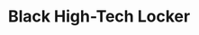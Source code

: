 ---
title: "Black High-Tech Locker"
meta_title: "Black High-Tech Locker craft"
description: "Craft de Black High-Tech Locker"
rank: "s"
draft: false
name: "Black High-Tech Locker"
recipe_img: "https://wiki.pokexgames.com/images/e/ed/Black_High-Tech_Locker.png"
level: 115
craft_time: 432000
result: 1
value_npc: 1
ingredients:
  - name: "Crypto Diamond Tokens"
    quantity: 2100
    item_img: "https://wiki.pokexgames.com/images/f/f8/Crypto_Diamond_Token.png"
    value_npc: 1
  - name: "Corrupted Clouds"
    quantity: 200
    item_img: "https://wiki.pokexgames.com/images/0/0c/Corrupted-Cloud.gif"
    value_npc: 1
  - name: "Corrupted Pinsir Horns"
    quantity: 180
    item_img: "https://wiki.pokexgames.com/images/9/9d/Corrupted-Pinsir-Horn.gif"
    value_npc: 1
  - name: "Corrupted Black Hulls"
    quantity: 100
    item_img: "https://wiki.pokexgames.com/images/6/62/Corrupted-Black-Hull.gif"
    value_npc: 1
  - name: "Big Boss Hats"
    quantity: 5
    item_img: "https://wiki.pokexgames.com/images/3/31/Big_Boss_Hat.png"
    value_npc: 1
  - name: "Virtual Heads"
    quantity: 5
    item_img: "https://wiki.pokexgames.com/images/0/04/Virtual_Head.png"
    value_npc: 1
  - name: "Metal Scraps"
    quantity: 185
    item_img: "https://wiki.pokexgames.com/images/b/bb/Metal_Scraps.png"
    value_npc: 1
---